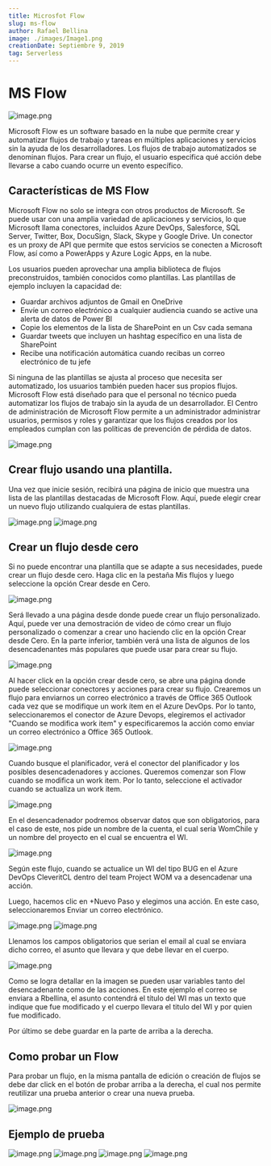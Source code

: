 ```yaml
---
title: Microsfot Flow
slug: ms-flow
author: Rafael Bellina
image: ./images/Image1.png
creationDate: Septiembre 9, 2019
tag: Serverless
---
```


# **MS Flow**

![image.png](./images/Image1.png)

Microsoft Flow es un software basado en la nube que permite crear y automatizar flujos de trabajo y tareas en múltiples aplicaciones y servicios sin la ayuda de los desarrolladores. Los flujos de trabajo automatizados se denominan flujos. Para crear un flujo, el usuario especifica qué acción debe llevarse a cabo cuando ocurre un evento específico.

## **Características de MS Flow**

Microsoft Flow no solo se integra con otros productos de Microsoft. Se puede usar con una amplia variedad de aplicaciones y servicios, lo que Microsoft llama conectores, incluidos Azure DevOps, Salesforce, SQL Server, Twitter, Box, DocuSign, Slack, Skype y Google Drive. Un conector es un proxy de API que permite que estos servicios se conecten a Microsoft Flow, así como a PowerApps y Azure Logic Apps, en la nube.

Los usuarios pueden aprovechar una amplia biblioteca de flujos preconstruidos, también conocidos como plantillas. Las plantillas de ejemplo incluyen la capacidad de:

- Guardar archivos adjuntos de Gmail en OneDrive
- Envíe un correo electrónico a cualquier audiencia cuando se active una alerta de datos de Power BI
- Copie los elementos de la lista de SharePoint en un Csv cada semana
- Guardar tweets que incluyen un hashtag específico en una lista de SharePoint
- Recibe una notificación automática cuando recibas un correo electrónico de tu jefe

Si ninguna de las plantillas se ajusta al proceso que necesita ser automatizado, los usuarios también pueden hacer sus propios flujos. Microsoft Flow está diseñado para que el personal no técnico pueda automatizar los flujos de trabajo sin la ayuda de un desarrollador. El Centro de administración de Microsoft Flow permite a un administrador administrar usuarios, permisos y roles y garantizar que los flujos creados por los empleados cumplan con las políticas de prevención de pérdida de datos.

![image.png](./images/Image2.png)

## **Crear flujo usando una plantilla.**

Una vez que inicie sesión, recibirá una página de inicio que muestra una lista de las plantillas destacadas de Microsoft Flow. Aquí, puede elegir crear un nuevo flujo utilizando cualquiera de estas plantillas.

![image.png](./images/Image3.png)
![image.png](./images/Image4.png)

## **Crear un flujo desde cero**

Si no puede encontrar una plantilla que se adapte a sus necesidades, puede crear un flujo desde cero. Haga clic en la pestaña Mis flujos y luego seleccione la opción Crear desde en Cero.

![image.png](./images/Image5.png)

Será llevado a una página desde donde puede crear un flujo personalizado. Aquí, puede ver una demostración de video de cómo crear un flujo personalizado o comenzar a crear uno haciendo clic en la opción Crear desde Cero. En la parte inferior, también verá una lista de algunos de los desencadenantes más populares que puede usar para crear su flujo.

![image.png](./images/Image6.png)

Al hacer click en la opción crear desde cero, se abre una página donde puede seleccionar conectores y acciones para crear su flujo. Crearemos un flujo para enviarnos un correo electrónico a través de Office 365 Outlook cada vez que se modifique un work ítem en el Azure DevOps. Por lo tanto, seleccionaremos el conector de Azure Devops, elegiremos el activador "Cuando se modifica work item" y especificaremos la acción como enviar un correo electrónico a Office 365 Outlook.

![image.png](./images/Image7.png)

Cuando busque el planificador, verá el conector del planificador y los posibles desencadenadores y acciones. Queremos comenzar son Flow cuando se modifica un work item. Por lo tanto, seleccione el activador cuando se actualiza un work item.

![image.png](./images/Image8.png)

En el desencadenador podremos observar datos que son obligatorios, para el caso de este, nos pide un nombre de la cuenta, el cual sería WomChile y un nombre del proyecto en el cual se encuentra el WI.

![image.png](./images/Image9.png)

Según este flujo, cuando se actualice un WI del tipo BUG en el Azure DevOps CleveritCL dentro del team Project WOM va a desencadenar una acción.

Luego, hacemos clic en +Nuevo Paso y elegimos una acción. En este caso, seleccionaremos Enviar un correo electrónico.

![image.png](./images/Image10.png)
![image.png](./images/Image11.png)

Llenamos los campos obligatorios que serian el email al cual se enviara dicho correo, el asunto que llevara y que debe llevar en el cuerpo.

![image.png](./images/Image12.png)

Como se logra detallar en la imagen se pueden usar variables tanto del desencadenante como de las acciones. En este ejemplo el correo se enviara a Rbellina, el asunto contendrá el título del WI mas un texto que indique que fue modificado y el cuerpo llevara el titulo del WI y por quien fue modificado.

Por último se debe guardar en la parte de arriba a la derecha.

## **Como probar un Flow**

Para probar un flujo, en la misma pantalla de edición o creación de flujos se debe dar click en el botón de probar arriba a la derecha, el cual nos permite reutilizar una prueba anterior o crear una nueva prueba.

![image.png](./images/Image12.png)

## **Ejemplo de prueba**

![image.png](./images/Image13.png)
![image.png](./images/Image14.png)
![image.png](./images/Image15.png)
![image.png](./images/Image16.png)
